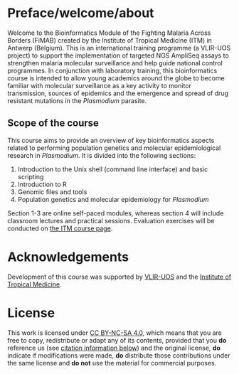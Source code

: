 # Preface/welcome/about {.unnumbered}

Welcome to the Bioinformatics Module of the Fighting Malaria Across Borders (FiMAB) created by the Institute of Tropical Medicine (ITM) in Antwerp (Belgium). This is an international training programme (a VLIR-UOS project) to support the implementation of targeted NGS AmpliSeq assays to strengthen malaria molecular surveillance and help guide national control programmes. In conjunction with laboratory training, this bioinformatics course is intended to allow young academics around the globe to become familiar with molecular surveillance as a key activity to monitor transmission, sources of epidemics and the emergence and spread of drug resistant mutations in the _Plasmodium_ parasite.

## Scope of the course

This course aims to provide an overview of key bioinformatics aspects related to performing population genetics and molecular epidemiological research in _Plasmodium_. It is divided into the following sections:

1. Introduction to the Unix shell (command line interface) and basic scripting
2. Introduction to R
3. Genomic files and tools
4. Population genetics and molecular epidemiology for _Plasmodium_

Section 1-3 are online self-paced modules, whereas section 4 will include classroom lectures and practical sessions. Evaluation exercises will be conducted on [the ITM course page](https://campus.itg.be/course/view.php?id=217).

# Acknowledgements {.unnumbered}

<!-- This course was made possible thanks to the support of [VLIR-UOS](https://www.vliruos.be) and the [Institute of Tropical Medicine](https://www.itg.be/en). -->

Development of this course was supported by [VLIR-UOS](https://www.vliruos.be) and the [Institute of Tropical Medicine](https://www.itg.be/en).

# License {.unnumbered}

This work is licensed under [CC BY-NC-SA 4.0](https://creativecommons.org/licenses/by-nc-sa/4.0/), which means that you are free to copy, redistribute or adapt any of its contents, provided that you **do** reference us (see [citation information below](...)) and the original license, **do** indicate if modifications were made, **do** distribute those contributions under the same license and **do not** use the material for commercial purposes. 
